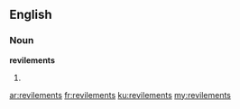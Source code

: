 ==English==

===Noun===
'''revilements'''

# {{plural of|[[revilement]]}}

[[ar:revilements]]
[[fr:revilements]]
[[ku:revilements]]
[[my:revilements]]